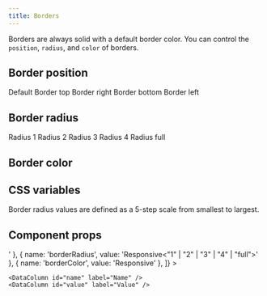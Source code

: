 ```yaml
---
title: Borders
---
```


Borders are always solid with a default border color. You can control the `position`, `radius`, and `color` of borders.

## Border position

<Example gap="5">
  <Label>Default</Label>
  <ExampleBox border backgroundColor="2" borderRadius="0" />
  <Label>Border top</Label>
  <ExampleBox borderTop backgroundColor="2" border="0" borderRadius="0" />
  <Label>Border right</Label>
  <ExampleBox borderRight backgroundColor="2" border="0" borderRadius="0" />
  <Label>Border bottom</Label>
  <ExampleBox borderBottom backgroundColor="2" border="0" borderRadius="0" />
  <Label>Border left</Label>
  <ExampleBox borderLeft backgroundColor="2" border="0" borderRadius="0" />
</Example>

## Border radius

<Example gap="5">
  <Label>Radius 1</Label>
  <ExampleBox borderRadius="1" />
  <Label>Radius 2</Label>
  <ExampleBox borderRadius="2" />
  <Label>Radius 3</Label>
  <ExampleBox borderRadius="3" />
  <Label>Radius 4</Label>
  <ExampleBox borderRadius="4" />
  <Label>Radius full</Label>
  <ExampleBox borderRadius="full" />
</Example>

## Border color

<Example gap="5" direction="row">
  <ExampleBox />
  <ExampleBox borderColor="primary" />
  <ExampleBox borderColor="red" />
  <ExampleBox borderColor="blue" />
  <ExampleBox borderColor="green" />
</Example>

## CSS variables

Border radius values are defined as a 5-step scale from smallest to largest.

<Example>
  <DataTable
    data={[
      { name: '--border-radius-1', value: '2px' },
      { name: '--border-radius-2', value: '4px' },
      { name: '--border-radius-3', value: '8px' },
      { name: '--border-radius-4', value: '16px' },
      { name: '--border-radius-full', value: '9999px' },
    ]}
  >
    <DataColumn id="name" label="Name" />
    <DataColumn id="value" label="Value" />
  </DataTable>
</Example>

## Component props

<Example>
  <DataTable
    data={[
      { name: 'border', value: 'Responsive<boolean>' },
      { name: 'borderRadius', value: 'Responsive<"1" | "2" | "3" | "4" | "full">' },
      { name: 'borderColor', value: 'Responsive<BorderColor>' },
    ]}
  >

    <DataColumn id="name" label="Name" />
    <DataColumn id="value" label="Value" />

  </DataTable>
</Example>
